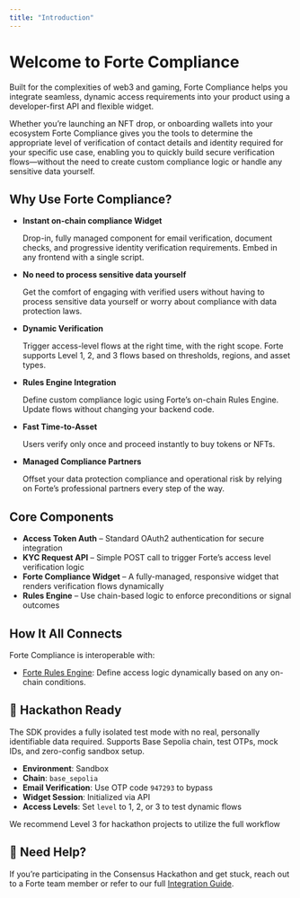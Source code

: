 ```yaml
---
title: "Introduction"
---
```


# Welcome to Forte Compliance

Built for the complexities of web3 and gaming, Forte Compliance helps you integrate seamless, dynamic access requirements into your product using a developer-first API and flexible widget.

Whether you’re launching an NFT drop, or onboarding wallets into your ecosystem Forte Compliance gives you the tools to determine the appropriate level of verification of contact details and identity required for your specific use case, enabling you to quickly build secure verification flows—without the need to create custom compliance logic or handle any sensitive data yourself.

## Why Use Forte Compliance?

- <Icon icon="rocket-launch" />**Instant on-chain compliance Widget** 

  Drop-in, fully managed component for email verification, document checks, and progressive identity verification requirements. Embed in any frontend with a single script.
- <Icon icon="shield-check" />**No need to process sensitive data yourself** 

  Get the comfort of engaging with verified users without having to process sensitive data yourself or worry about compliance with data protection laws.
- <Icon icon="badge-check" />**Dynamic Verification** 

  Trigger access-level flows at the right time, with the right scope. Forte supports Level 1, 2, and 3 flows based on thresholds, regions, and asset types.
- <Icon icon="brain-circuit" /> **Rules Engine Integration**

  Define custom compliance logic using Forte’s on-chain Rules Engine. Update flows without changing your backend code.
- <Icon icon="timer" /> **Fast Time-to-Asset**

  Users verify only once and proceed instantly to buy tokens or NFTs.
- <Icon icon="handshake" /> **Managed Compliance Partners**

  Offset your data protection compliance and operational risk by relying on Forte’s professional partners every step of the way.

## Core Components

- **Access Token Auth** – Standard OAuth2 authentication for secure integration
- **KYC Request API** – Simple POST call to trigger Forte’s access level verification logic
- **Forte Compliance Widget** – A fully-managed, responsive widget that renders verification flows dynamically
- **Rules Engine** – Use chain-based logic to enforce preconditions or signal outcomes

## How It All Connects

Forte Compliance is interoperable with:

- [Forte Rules Engine](/KYC_levels_guide): Define access logic dynamically based on any on-chain conditions.

## 🧪 **Hackathon Ready**

The SDK provides a fully isolated test mode with no real, personally identifiable data required. Supports Base Sepolia chain, test OTPs, mock IDs, and zero-config sandbox setup.

- **Environment**: Sandbox
- **Chain**: `base_sepolia`
- **Email Verification**: Use OTP code `947293` to bypass
- **Widget Session**: Initialized via API
- **Access Levels**: Set `level` to 1, 2, or 3 to test dynamic flows

<Tip>
  We recommend Level 3 for hackathon projects to utilize the full workflow
</Tip>

## 🙌 Need Help?

If you’re participating in the Consensus Hackathon and get stuck, reach out to a Forte team member or refer to our full [Integration Guide](/overview).